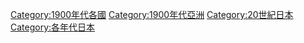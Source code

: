 [[Category:1900年代各國|Category:1900年代各國]]
[[Category:1900年代亞洲|Category:1900年代亞洲]]
[[Category:20世紀日本|Category:20世紀日本]]
[[Category:各年代日本|Category:各年代日本]]